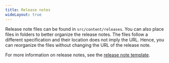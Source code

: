 ```yaml
---
title: Release notes
wideLayout: true
---
```


Release note files can be found in `src/content/releases`. You can also place files in folders to better organize the release notes. The files follow a different specification and their location does not imply the URL. Hence, you can reorganize the files without changing the URL of the release note.

For more information on release notes, see the [release note template](/releases/release-note-template).
